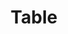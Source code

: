 ---
title: Table
description: Patterns for displaying tabular data
keywords: ['table', 'template']
hide_table_of_contents: true
draft: true
---